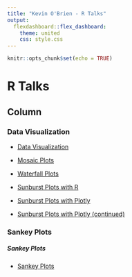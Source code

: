 ```yaml
---
title: "Kevin O'Brien - R Talks"
output: 
  flexdashboard::flex_dashboard:
    theme: united
    css: style.css
---
```


```r
knitr::opts_chunk$set(echo = TRUE)

```

R Talks 
=====================

Column {.tabset}
--------------


### Data Visualization



* <a href="visualization/index.html">Data Visualization</a>

* <a href="ggmosaic/ggmosaic-example.html">Mosaic Plots</a>


* <a href="waterfall-plots/waterfall-plots.html">Waterfall Plots</a>

* <a href="sunburstr/sunburstr.html">Sunburst Plots with R</a>

* <a href="sunburstr/Sunburst_plotly.html">Sunburst Plots with Plotly</a>

* <a href="sunburstr/Sunburst_plotly_2.html">Sunburst Plots with Plotly (continued)</a>

### Sankey Plots


<h5> Sankey Plots</h5>


* <a href="sankey-plots/plotly-sankey.html">Sankey Plots</a>